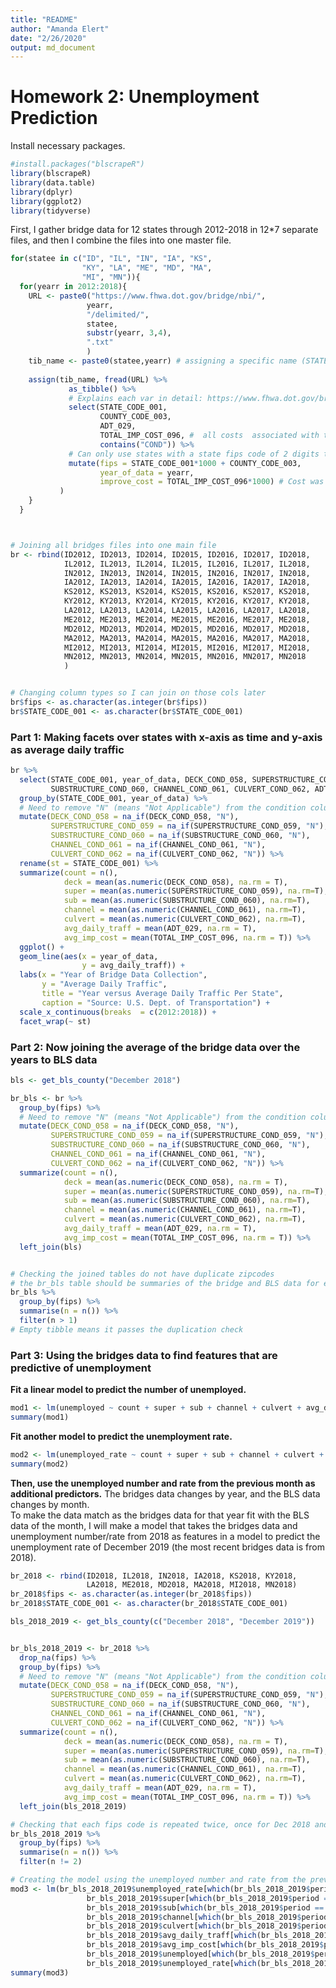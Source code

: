 ```yaml
---
title: "README"
author: "Amanda Elert"
date: "2/26/2020"
output: md_document
---
```

# Homework 2: Unemployment Prediction
Install necessary packages.
```r
#install.packages("blscrapeR")
library(blscrapeR)
library(data.table)
library(dplyr)
library(ggplot2)
library(tidyverse)
```

First, I gather bridge data for 12 states through 2012-2018 in 12*7 separate files, and then I combine the files into one master file.
```r
for(statee in c("ID", "IL", "IN", "IA", "KS",
                "KY", "LA", "ME", "MD", "MA",
                "MI", "MN")){
  for(yearr in 2012:2018){
    URL <- paste0("https://www.fhwa.dot.gov/bridge/nbi/",
                 yearr,
                 "/delimited/",
                 statee,
                 substr(yearr, 3,4),
                 ".txt"
                 )
    tib_name <- paste0(statee,yearr) # assigning a specific name (STATE.ABBYEAR) to each file
    
    assign(tib_name, fread(URL) %>% 
             as_tibble() %>% 
             # Explains each var in detail: https://www.fhwa.dot.gov/bridge/mtguide.pdf
             select(STATE_CODE_001,
                    COUNTY_CODE_003,
                    ADT_029,
                    TOTAL_IMP_COST_096, #  all costs  associated with the proposed bridge improvement project
                    contains("COND")) %>% 
             # Can only use states with a state fips code of 2 digits to use this code
             mutate(fips = STATE_CODE_001*1000 + COUNTY_CODE_003,
                    year_of_data = yearr,
                    improve_cost = TOTAL_IMP_COST_096*1000) # Cost was in thousands of dollars originally
           )
    }
  }



# Joining all bridges files into one main file
br <- rbind(ID2012, ID2013, ID2014, ID2015, ID2016, ID2017, ID2018,
            IL2012, IL2013, IL2014, IL2015, IL2016, IL2017, IL2018,
            IN2012, IN2013, IN2014, IN2015, IN2016, IN2017, IN2018,
            IA2012, IA2013, IA2014, IA2015, IA2016, IA2017, IA2018,
            KS2012, KS2013, KS2014, KS2015, KS2016, KS2017, KS2018,
            KY2012, KY2013, KY2014, KY2015, KY2016, KY2017, KY2018,
            LA2012, LA2013, LA2014, LA2015, LA2016, LA2017, LA2018,
            ME2012, ME2013, ME2014, ME2015, ME2016, ME2017, ME2018,
            MD2012, MD2013, MD2014, MD2015, MD2016, MD2017, MD2018,
            MA2012, MA2013, MA2014, MA2015, MA2016, MA2017, MA2018,
            MI2012, MI2013, MI2014, MI2015, MI2016, MI2017, MI2018,
            MN2012, MN2013, MN2014, MN2015, MN2016, MN2017, MN2018
            )


# Changing column types so I can join on those cols later
br$fips <- as.character(as.integer(br$fips))
br$STATE_CODE_001 <- as.character(br$STATE_CODE_001)
```

### Part 1: Making facets over states with x-axis as time and y-axis as average daily traffic
```r
br %>% 
  select(STATE_CODE_001, year_of_data, DECK_COND_058, SUPERSTRUCTURE_COND_059, 
         SUBSTRUCTURE_COND_060, CHANNEL_COND_061, CULVERT_COND_062, ADT_029, TOTAL_IMP_COST_096) %>% 
  group_by(STATE_CODE_001, year_of_data) %>% 
  # Need to remove "N" (means "Not Applicable") from the condition columns
  mutate(DECK_COND_058 = na_if(DECK_COND_058, "N"),
         SUPERSTRUCTURE_COND_059 = na_if(SUPERSTRUCTURE_COND_059, "N"),
         SUBSTRUCTURE_COND_060 = na_if(SUBSTRUCTURE_COND_060, "N"),
         CHANNEL_COND_061 = na_if(CHANNEL_COND_061, "N"),
         CULVERT_COND_062 = na_if(CULVERT_COND_062, "N")) %>% 
  rename(st = STATE_CODE_001) %>% 
  summarize(count = n(), 
            deck = mean(as.numeric(DECK_COND_058), na.rm = T),
            super = mean(as.numeric(SUPERSTRUCTURE_COND_059), na.rm=T),
            sub = mean(as.numeric(SUBSTRUCTURE_COND_060), na.rm=T),
            channel = mean(as.numeric(CHANNEL_COND_061), na.rm=T),   
            culvert = mean(as.numeric(CULVERT_COND_062), na.rm=T),
            avg_daily_traff = mean(ADT_029, na.rm = T),
            avg_imp_cost = mean(TOTAL_IMP_COST_096, na.rm = T)) %>% 
  ggplot() +
  geom_line(aes(x = year_of_data,
                y = avg_daily_traff)) +
  labs(x = "Year of Bridge Data Collection", 
       y = "Average Daily Traffic",
       title = "Year versus Average Daily Traffic Per State",
       caption = "Source: U.S. Dept. of Transportation") +
  scale_x_continuous(breaks  = c(2012:2018)) +
  facet_wrap(~ st)
```

### Part 2: Now joining the average of the bridge data over the years to BLS data
```r
bls <- get_bls_county("December 2018")

br_bls <- br %>% 
  group_by(fips) %>% 
  # Need to remove "N" (means "Not Applicable") from the condition columns
  mutate(DECK_COND_058 = na_if(DECK_COND_058, "N"),
         SUPERSTRUCTURE_COND_059 = na_if(SUPERSTRUCTURE_COND_059, "N"),
         SUBSTRUCTURE_COND_060 = na_if(SUBSTRUCTURE_COND_060, "N"),
         CHANNEL_COND_061 = na_if(CHANNEL_COND_061, "N"),
         CULVERT_COND_062 = na_if(CULVERT_COND_062, "N")) %>% 
  summarize(count = n(), 
            deck = mean(as.numeric(DECK_COND_058), na.rm = T),
            super = mean(as.numeric(SUPERSTRUCTURE_COND_059), na.rm=T),
            sub = mean(as.numeric(SUBSTRUCTURE_COND_060), na.rm=T),
            channel = mean(as.numeric(CHANNEL_COND_061), na.rm=T),   
            culvert = mean(as.numeric(CULVERT_COND_062), na.rm=T),
            avg_daily_traff = mean(ADT_029, na.rm = T),
            avg_imp_cost = mean(TOTAL_IMP_COST_096, na.rm = T)) %>% 
  left_join(bls)


# Checking the joined tables do not have duplicate zipcodes
# the br_bls table should be summaries of the bridge and BLS data for each zipcode
br_bls %>% 
  group_by(fips) %>% 
  summarise(n = n()) %>% 
  filter(n > 1)
# Empty tibble means it passes the duplication check
```

### Part 3: Using the bridges data to find features that are predictive of unemployment 
**Fit a linear model to predict the number of unemployed.**
```r
mod1 <- lm(unemployed ~ count + super + sub + channel + culvert + avg_daily_traff + avg_imp_cost, data = br_bls)
summary(mod1)
```

**Fit another model to predict the unemployment rate.**
```r
mod2 <- lm(unemployed_rate ~ count + super + sub + channel + culvert + avg_daily_traff + avg_imp_cost, data = br_bls)
summary(mod2)
```

**Then, use the unemployed number and rate from the previous month as additional predictors.**
The bridges data changes by year, and the BLS data changes by month. </br>
To make the data match as the bridges data for that year fit with the BLS data of the month, I will make a model that takes the bridges data and unemployment number/rate from 2018 as features in a model to predict the unemployment rate of December 2019 (the most recent bridges data is from 2018).
```r
br_2018 <- rbind(ID2018, IL2018, IN2018, IA2018, KS2018, KY2018, 
                 LA2018, ME2018, MD2018, MA2018, MI2018, MN2018)
br_2018$fips <- as.character(as.integer(br_2018$fips))
br_2018$STATE_CODE_001 <- as.character(br_2018$STATE_CODE_001)

bls_2018_2019 <- get_bls_county(c("December 2018", "December 2019"))


br_bls_2018_2019 <- br_2018 %>% 
  drop_na(fips) %>% 
  group_by(fips) %>% 
  # Need to remove "N" (means "Not Applicable") from the condition columns
  mutate(DECK_COND_058 = na_if(DECK_COND_058, "N"),
         SUPERSTRUCTURE_COND_059 = na_if(SUPERSTRUCTURE_COND_059, "N"),
         SUBSTRUCTURE_COND_060 = na_if(SUBSTRUCTURE_COND_060, "N"),
         CHANNEL_COND_061 = na_if(CHANNEL_COND_061, "N"),
         CULVERT_COND_062 = na_if(CULVERT_COND_062, "N")) %>% 
  summarize(count = n(), 
            deck = mean(as.numeric(DECK_COND_058), na.rm = T),
            super = mean(as.numeric(SUPERSTRUCTURE_COND_059), na.rm=T),
            sub = mean(as.numeric(SUBSTRUCTURE_COND_060), na.rm=T),
            channel = mean(as.numeric(CHANNEL_COND_061), na.rm=T),   
            culvert = mean(as.numeric(CULVERT_COND_062), na.rm=T),
            avg_daily_traff = mean(ADT_029, na.rm = T),
            avg_imp_cost = mean(TOTAL_IMP_COST_096, na.rm = T)) %>% 
  left_join(bls_2018_2019)

# Checking that each fips code is repeated twice, once for Dec 2018 and once for Dec 2019
br_bls_2018_2019 %>% 
  group_by(fips) %>% 
  summarise(n = n()) %>% 
  filter(n != 2)

# Creating the model using the unemployed number and rate from the previous month as additional predictors
mod3 <- lm(br_bls_2018_2019$unemployed_rate[which(br_bls_2018_2019$period == '2019-12-01')] ~ 
                 br_bls_2018_2019$super[which(br_bls_2018_2019$period == '2018-12-01')] + 
                 br_bls_2018_2019$sub[which(br_bls_2018_2019$period == '2018-12-01')] + 
                 br_bls_2018_2019$channel[which(br_bls_2018_2019$period == '2018-12-01')] + 
                 br_bls_2018_2019$culvert[which(br_bls_2018_2019$period == '2018-12-01')] + 
                 br_bls_2018_2019$avg_daily_traff[which(br_bls_2018_2019$period == '2018-12-01')] +
                 br_bls_2018_2019$avg_imp_cost[which(br_bls_2018_2019$period == '2018-12-01')] +
                 br_bls_2018_2019$unemployed[which(br_bls_2018_2019$period == '2018-12-01')] + 
                 br_bls_2018_2019$unemployed_rate[which(br_bls_2018_2019$period == '2018-12-01')], data = br_bls_2018_2019)
summary(mod3)
```




